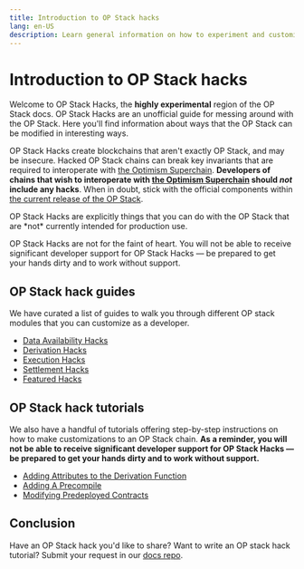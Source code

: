 ```yaml
---
title: Introduction to OP Stack hacks
lang: en-US
description: Learn general information on how to experiment and customize an OP Stack chain.
---
```



# Introduction to OP Stack hacks

Welcome to OP Stack Hacks, the **highly experimental** region of the OP Stack docs. OP Stack Hacks are an unofficial guide for messing around with the OP Stack. Here you'll find information about ways that the OP Stack can be modified in interesting ways.

OP Stack Hacks create blockchains that aren't exactly OP Stack, and may be insecure. Hacked OP Stack chains can break key invariants that are required to interoperate with [the Optimism Superchain](/stack/explainer). **Developers of chains that wish to interoperate with [the Optimism Superchain](/stack/explainer) should *not* include any hacks**. When in doubt, stick with the official components within [the current release of the OP Stack](/stack/getting-started#the-op-stack-today).

<Callout type="warning">
  OP Stack Hacks are explicitly things that you can do with the OP Stack that are *not* currently intended for production use.

  OP Stack Hacks are not for the faint of heart. You will not be able to receive significant developer support for OP Stack Hacks — be prepared to get your hands dirty and to work without support.
</Callout>

## OP Stack hack guides

We have curated a list of guides to walk you through different OP stack modules that you can customize as a developer.

*   [Data Availability Hacks](data-availability)
*   [Derivation Hacks](derivation)
*   [Execution Hacks](execution)
*   [Settlement Hacks](settlement)
*   [Featured Hacks](featured-hacks)

## OP Stack hack tutorials

We also have a handful of tutorials offering step-by-step instructions on how to make customizations to an OP Stack chain. **As a reminder, you will not be able to receive significant developer support for OP Stack Hacks — be prepared to get your hands dirty and to work without support.**

*   [Adding Attributes to the Derivation Function](../tutorials/adding-derivation-attributes)
*   [Adding A Precompile](../tutorials/adding-precompiles)
*   [Modifying Predeployed Contracts](../tutorials/modifying-predeploys)

## Conclusion

Have an OP Stack hack you'd like to share? Want to write an OP stack hack tutorial? Submit your request in our [docs repo](https://github.com/ethereum-optimism/docs/issues/new?assignees=\&labels=tutorial%2Cdocumentation%2Ccommunity-request\&projects=\&template=suggest_tutorial.yaml\&title=%5BTUTORIAL%5D+Add+PR+title).
